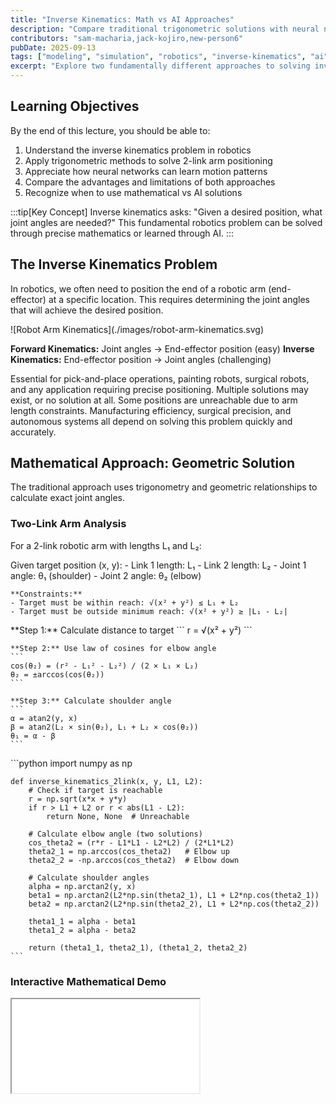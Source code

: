 ```yaml
---
title: "Inverse Kinematics: Math vs AI Approaches"
description: "Compare traditional trigonometric solutions with neural network approaches for robotic arm control and motion planning"
contributors: "sam-macharia,jack-kojiro,new-person6"
pubDate: 2025-09-13
tags: ["modeling", "simulation", "robotics", "inverse-kinematics", "ai", "neural-networks"]
excerpt: "Explore two fundamentally different approaches to solving inverse kinematics: classical mathematical methods using trigonometry versus modern AI techniques using neural networks."
---
```



<UniversalContentContributors 
  contributors={frontmatter.contributors}
/>

## Learning Objectives

By the end of this lecture, you should be able to:

1. Understand the inverse kinematics problem in robotics
2. Apply trigonometric methods to solve 2-link arm positioning
3. Appreciate how neural networks can learn motion patterns
4. Compare the advantages and limitations of both approaches
5. Recognize when to use mathematical vs AI solutions

:::tip[Key Concept]
Inverse kinematics asks: "Given a desired position, what joint angles are needed?" This fundamental robotics problem can be solved through precise mathematics or learned through AI.
:::

## The Inverse Kinematics Problem

In robotics, we often need to position the end of a robotic arm (end-effector) at a specific location. This requires determining the joint angles that will achieve the desired position.

<div style={{ display: 'flex', justifyContent: 'center', width: '100%' }}>
![Robot Arm Kinematics](./images/robot-arm-kinematics.svg)
</div>

**Forward Kinematics:** Joint angles → End-effector position (easy)
**Inverse Kinematics:** End-effector position → Joint angles (challenging)

<CardGrid>
  <Card title="Why It Matters">
    Essential for pick-and-place operations, painting robots, surgical robots, and any application requiring precise positioning.
  </Card>
  <Card title="The Challenge">
    Multiple solutions may exist, or no solution at all. Some positions are unreachable due to arm length constraints.
  </Card>
  <Card title="Real-World Impact">
    Manufacturing efficiency, surgical precision, and autonomous systems all depend on solving this problem quickly and accurately.
  </Card>
</CardGrid>

## Mathematical Approach: Geometric Solution

The traditional approach uses trigonometry and geometric relationships to calculate exact joint angles.

### Two-Link Arm Analysis

For a 2-link robotic arm with lengths L₁ and L₂:

<Tabs>
  <TabItem label="Geometric Setup">
    Given target position (x, y):
    - Link 1 length: L₁
    - Link 2 length: L₂  
    - Joint 1 angle: θ₁ (shoulder)
    - Joint 2 angle: θ₂ (elbow)
    
    **Constraints:**
    - Target must be within reach: √(x² + y²) ≤ L₁ + L₂
    - Target must be outside minimum reach: √(x² + y²) ≥ |L₁ - L₂|
  </TabItem>
  <TabItem label="Mathematical Solution">
    **Step 1:** Calculate distance to target
    ```
    r = √(x² + y²)
    ```
    
    **Step 2:** Use law of cosines for elbow angle
    ```
    cos(θ₂) = (r² - L₁² - L₂²) / (2 × L₁ × L₂)
    θ₂ = ±arccos(cos(θ₂))
    ```
    
    **Step 3:** Calculate shoulder angle
    ```
    α = atan2(y, x)
    β = atan2(L₂ × sin(θ₂), L₁ + L₂ × cos(θ₂))
    θ₁ = α - β
    ```
  </TabItem>
  <TabItem label="Implementation">
    ```python
    import numpy as np
    
    def inverse_kinematics_2link(x, y, L1, L2):
        # Check if target is reachable
        r = np.sqrt(x*x + y*y)
        if r > L1 + L2 or r < abs(L1 - L2):
            return None, None  # Unreachable
        
        # Calculate elbow angle (two solutions)
        cos_theta2 = (r*r - L1*L1 - L2*L2) / (2*L1*L2)
        theta2_1 = np.arccos(cos_theta2)   # Elbow up
        theta2_2 = -np.arccos(cos_theta2)  # Elbow down
        
        # Calculate shoulder angles
        alpha = np.arctan2(y, x)
        beta1 = np.arctan2(L2*np.sin(theta2_1), L1 + L2*np.cos(theta2_1))
        beta2 = np.arctan2(L2*np.sin(theta2_2), L1 + L2*np.cos(theta2_2))
        
        theta1_1 = alpha - beta1
        theta1_2 = alpha - beta2
        
        return (theta1_1, theta2_1), (theta1_2, theta2_2)
    ```
  </TabItem>
</Tabs>

### Interactive Mathematical Demo

<div style={{ width: '100%', height: '1200px', marginBottom: '2rem' }}>
  <iframe 
    src="/education/modeling-and-simulation/components/math-inverse-kinematics.html" 
    style={{ width: '100%', height: '100%', border: 'none', borderRadius: '8px' }}
    title="Math Approach to Inverse Kinematics" 
  />
</div>

**Try this:** Manually set different target positions and observe how the mathematical solution instantly calculates the exact joint angles needed. Notice the two possible configurations (elbow up/down) for most positions.


<InArticleAd />

## AI Approach: Neural Network Learning

Instead of deriving equations, we can train a neural network to learn the relationship between positions and joint angles from data.

### Neural Network Architecture

<Tabs>
  <TabItem label="Network Design">
    **Input Layer:** Target position (x, y)
    **Hidden Layers:** 2-3 layers with 16-32 neurons each
    **Output Layer:** Joint angles (θ₁, θ₂)
    **Activation:** ReLU for hidden layers, linear for output
    
    ```python
    import tensorflow as tf
    
    model = tf.keras.Sequential([
        tf.keras.layers.Dense(32, activation='relu', input_shape=(2,)),
        tf.keras.layers.Dense(32, activation='relu'),
        tf.keras.layers.Dense(16, activation='relu'),
        tf.keras.layers.Dense(2, activation='linear')  # θ₁, θ₂
    ])
    ```
  </TabItem>
  <TabItem label="Training Data">
    **Data Generation:**
    1. Generate random joint angles
    2. Calculate resulting end-effector positions (forward kinematics)
    3. Create (position → angles) training pairs
    
    ```python
    def generate_training_data(n_samples=10000):
        theta1 = np.random.uniform(-np.pi, np.pi, n_samples)
        theta2 = np.random.uniform(-np.pi, np.pi, n_samples)
        
        # Forward kinematics
        x = L1 * np.cos(theta1) + L2 * np.cos(theta1 + theta2)
        y = L1 * np.sin(theta1) + L2 * np.sin(theta1 + theta2)
        
        positions = np.column_stack([x, y])
        angles = np.column_stack([theta1, theta2])
        
        return positions, angles
    ```
  </TabItem>
  <TabItem label="Training Process">
    **Loss Function:** Mean squared error between predicted and actual angles
    **Optimization:** Adam optimizer with learning rate scheduling
    **Regularization:** Dropout and early stopping to prevent overfitting
    
    ```python
    model.compile(
        optimizer='adam',
        loss='mse',
        metrics=['mae']
    )
    
    history = model.fit(
        train_positions, train_angles,
        validation_data=(val_positions, val_angles),
        epochs=100,
        batch_size=32,
        callbacks=[
            tf.keras.callbacks.EarlyStopping(patience=10),
            tf.keras.callbacks.ReduceLROnPlateau(patience=5)
        ]
    )
    ```
  </TabItem>
</Tabs>

### Interactive AI Demo

<div style={{ width: '100%', height: '1200px', marginBottom: '2rem' }}>
  <iframe 
    src="/education/modeling-and-simulation/components/ai-inverse-kinematics.html" 
    style={{ width: '100%', height: '100%', border: 'none', borderRadius: '8px' }}
    title="AI Approach to Inverse Kinematics" 
  />
</div>

**Try this:** Manually set target positions and see how the neural network predicts joint angles. Notice how it learns smooth motion patterns and handles the workspace boundaries. The prediction may not be as precise as the mathematical solution but shows learned behavior.

## Comparing Both Approaches

<CardGrid>
  <Card title="Mathematical Approach" icon="document">
    **Advantages:**
    - Exact solutions when they exist
    - Instant computation
    - Predictable and interpretable
    - No training data required
    
    **Disadvantages:**
    - Complex for >2 joints
    - Doesn't handle constraints well
    - Multiple solutions require selection logic
    - Difficult for non-standard geometries
  </Card>
  <Card title="AI Approach" icon="star">
    **Advantages:**
    - Handles complex geometries
    - Can incorporate constraints naturally
    - Scales to many joints
    - Learns from demonstrations
    
    **Disadvantages:**
    - Requires training data
    - Approximate solutions
    - Black box behavior
    - Training time and computational overhead
  </Card>
</CardGrid>

### Performance Comparison

| Aspect | Mathematical | AI/Neural Network |
|--------|-------------|-------------------|
| **Accuracy** | Exact (when solvable) | Approximate (~1-5% error) |
| **Speed** | Microseconds | Milliseconds |
| **Complexity** | Exponential with joints | Linear with network size |
| **Flexibility** | Rigid, geometry-specific | Adaptable to any configuration |
| **Interpretability** | Fully interpretable | Black box |
| **Training** | None required | Hours to days |

## Real-World Applications


<InArticleAd />

### When to Use Mathematical Approaches

- **Precision manufacturing:** CNC machines, 3D printers
- **Simple robots:** 2-3 DOF arms where exact solutions exist
- **Real-time control:** High-frequency control loops
- **Safety-critical systems:** Medical robots, automotive systems

### When to Use AI Approaches

- **Complex robots:** 6+ DOF industrial arms
- **Obstacle avoidance:** Path planning with environmental constraints
- **Human-robot interaction:** Learning from demonstration
- **Non-standard geometries:** Soft robots, cable-driven systems

## Practical Example: Pick and Place Robot

<Card title="Industrial Application" icon="open-book">

A pick-and-place robot needs to move objects from position A(0.3, 0.2) to position B(0.5, 0.4) meters. The robot has two links: L₁ = 0.3m, L₂ = 0.25m.

Calculate the joint angles for both positions using the mathematical approach.

</Card>

<details>
<summary>Solution</summary>

**Position A (0.3, 0.2):**

Distance: r = √(0.3² + 0.2²) = √(0.09 + 0.04) = 0.36m

Check reachability: 0.05m ≤ 0.36m ≤ 0.55m ✓

Elbow angle:
cos(θ₂) = (0.36² - 0.3² - 0.25²) / (2 × 0.3 × 0.25) = -0.277
θ₂ = ±arccos(-0.277) = ±106.1°

For elbow up (θ₂ = 106.1°):
α = arctan2(0.2, 0.3) = 33.7°
β = arctan2(0.25×sin(106.1°), 0.3 + 0.25×cos(106.1°)) = 82.4°
θ₁ = 33.7° - 82.4° = -48.7°

**Position B (0.5, 0.4):**

Distance: r = √(0.5² + 0.4²) = √(0.25 + 0.16) = 0.64m

This exceeds maximum reach (0.55m), so position B is unreachable!

**Solution:** Robot needs to be repositioned or a longer arm is required.
</details>

## Assignment: Hybrid Approach

<Card title="Advanced Challenge" icon="pencil">

Implement a hybrid system that:

1. Uses mathematical IK when exact solutions exist
2. Falls back to neural network for complex constraints
3. Compare accuracy and speed for 100 random target positions
4. Identify scenarios where each approach excels

**Bonus:** Add obstacle avoidance to the AI approach by including obstacle positions in the input data during training.

</Card>

## Key Takeaways

- **Mathematical IK** provides exact, fast solutions for simple geometries
- **AI approaches** excel with complex robots and learned behaviors  
- **Hybrid systems** can combine the best of both approaches
- **Problem complexity** determines which method is most appropriate
- **Real-world robotics** often requires both approaches for different situations

The future of robotics lies in intelligently combining precise mathematical foundations with adaptive AI capabilities.

## Next Steps

With these fundamentals, you can explore:
- **Multi-DOF robots:** 6+ joint industrial manipulators
- **Redundancy resolution:** Choosing optimal solutions when multiple exist
- **Real-time planning:** Motion planning with dynamic obstacles
- **Learning from demonstration:** Teaching robots through human examples

<InArticleAd />
<ModelingSimulationComments />
<TawkWidget />
<Copyright />
